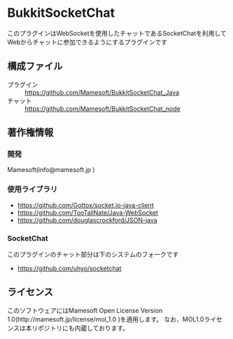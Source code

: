 =BukkitSocketChat=
このプラグインはWebSocketを使用したチャットであるSocketChatを利用してWebからチャットに参加できるようにするプラグインです

==構成ファイル==
;プラグイン
:https://github.com/Mamesoft/BukkitSocketChat_Java
;チャット
:https://github.com/Mamesoft/BukkitSocketChat_node


==著作権情報==
===開発===
Mamesoft(info@mamesoft.jp )

===使用ライブラリ===
*https://github.com/Gottox/socket.io-java-client
*https://github.com/TooTallNate/Java-WebSocket
*https://github.com/douglascrockford/JSON-java

===SocketChat===
このプラグインのチャット部分は下のシステムのフォークです
*https://github.com/uhyo/socketchat


==ライセンス==
このソフトウェアにはMamesoft Open License Version 1.0(http://mamesoft.jp/license/mol_1.0 )を適用します。
なお、MOL1.0ライセンスは本リポジトリにも内蔵しております。